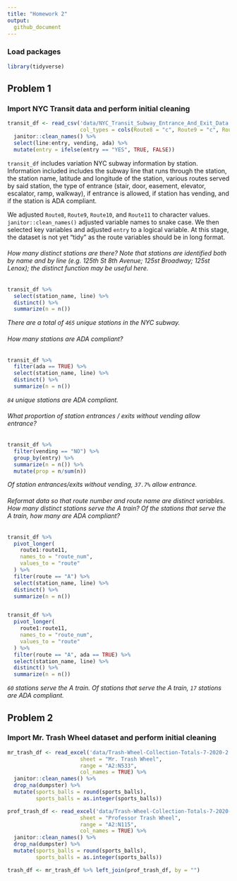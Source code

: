 ```yaml
---
title: "Homework 2"
output:   
  github_document
---
```


### Load packages
```r
library(tidyverse)
```

## Problem 1

### Import NYC Transit data and perform initial cleaning
```r
transit_df <- read_csv('data/NYC_Transit_Subway_Entrance_And_Exit_Data.csv',
                       col_types = cols(Route8 = "c", Route9 = "c", Route10 = "c", Route11 = "c")) %>%
  janitor::clean_names() %>%
  select(line:entry, vending, ada) %>%
  mutate(entry = ifelse(entry == "YES", TRUE, FALSE))
```

`transit_df` includes variation NYC subway information by station. Information included includes the subway line that runs through the station, the station name, latitude and longitude of the station, various routes served by said station, the type of entrance (stair, door, easement, elevator, escalator, ramp, walkway), if entrance is allowed, if station has vending, and if the station is ADA compliant. 

We adjusted `Route8`, `Route9`, `Route10`, and `Route11` to character values. `janitor::clean_names()` adjusted variable names to snake case. We then selected key variables and adjusted `entry` to a logical variable. At this stage, the dataset is not yet "tidy" as the route variables should be in long format. 


###### How many distinct stations are there? Note that stations are identified both by name and by line (e.g. 125th St 8th Avenue; 125st Broadway; 125st Lenox); the distinct function may be useful here.
```r
transit_df %>% 
  select(station_name, line) %>%
  distinct() %>%
  summarize(n = n())
```
*There are a total of `465` unique stations in the NYC subway.*

###### How many stations are ADA compliant?
```r
transit_df %>%
  filter(ada == TRUE) %>%
  select(station_name, line) %>%
  distinct() %>%
  summarize(n = n())
```
*`84` unique stations are ADA compliant.*

###### What proportion of station entrances / exits without vending allow entrance?
```r
transit_df %>%
  filter(vending == "NO") %>%
  group_by(entry) %>%
  summarize(n = n()) %>%
  mutate(prop = n/sum(n))
```
*Of station entrances/exits without vending, `37.7%` allow entrance.*

###### Reformat data so that route number and route name are distinct variables. How many distinct stations serve the A train? Of the stations that serve the A train, how many are ADA compliant?
```r
transit_df %>%
  pivot_longer(
    route1:route11,
    names_to = "route_num",
    values_to = "route"
  ) %>%
  filter(route == "A") %>%
  select(station_name, line) %>%
  distinct() %>%
  summarize(n = n())


transit_df %>%
  pivot_longer(
    route1:route11,
    names_to = "route_num",
    values_to = "route"
  ) %>%
  filter(route == "A", ada == TRUE) %>%
  select(station_name, line) %>%
  distinct() %>%
  summarize(n = n())
```

*`60` stations serve the A train. Of stations that serve the A train, `17` stations are ADA compliant.*

## Problem 2

### Import Mr. Trash Wheel dataset and perform initial cleaning
```r
mr_trash_df <- read_excel('data/Trash-Wheel-Collection-Totals-7-2020-2.xlsx',
                       sheet = "Mr. Trash Wheel",
                       range = "A2:N533",
                       col_names = TRUE) %>%
  janitor::clean_names() %>%
  drop_na(dumpster) %>%
  mutate(sports_balls = round(sports_balls),
         sports_balls = as.integer(sports_balls))

prof_trash_df <- read_excel('data/Trash-Wheel-Collection-Totals-7-2020-2.xlsx',
                       sheet = "Professor Trash Wheel",
                       range = "A2:N115",
                       col_names = TRUE) %>%
  janitor::clean_names() %>%
  drop_na(dumpster) %>%
  mutate(sports_balls = round(sports_balls),
         sports_balls = as.integer(sports_balls))  

trash_df <- mr_trash_df %>% left_join(prof_trash_df, by = "")

```
